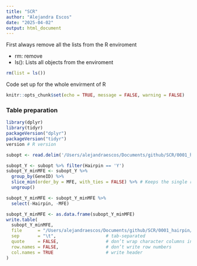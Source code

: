 ```yaml
---
title: "SCR"
author: "Alejandra Escos"
date: "2025-04-02"
output: html_document
---
```

First always remove all the lists from the R enviroment

- rm: remove
- ls(): Lists all objects from the enviroment

```r
rm(list = ls())
```

Code set up for the whole envirment of R

```r
knitr::opts_chunk$set(echo = TRUE, message = FALSE, warning = FALSE)
```

### Table preparation

```r
library(dplyr)
library(tidyr)
packageVersion("dplyr")
packageVersion("tidyr")
version # R version
```
```r
subopt <- read.delim('/Users/alejandraescos/Documents/github/SCR/0001_hairpin/data/0006__dmle_3UTR_trim_60nt_subopt_select.tsv', header = TRUE)
```

```r
subopt_Y <- subopt %>% filter(Hairpin == 'Y')
subopt_Y_minMFE <- subopt_Y %>%
  group_by(GeneID) %>%
  slice_min(order_by = MFE, with_ties = FALSE) %>% # Keeps the single row with minimum value for each group
  ungroup()

subopt_Y_minMFE <- subopt_Y_minMFE %>%
  select(-Hairpin, -MFE)
```

```r

subopt_Y_minMFE <- as.data.frame(subopt_Y_minMFE)
write.table(
  subopt_Y_minMFE,
  file      = "/Users/alejandraescos/Documents/github/SCR/0001_hairpin/data/subopt_Y_minMFE.txt",  # the output filename
  sep       = "\t",                   # tab-separated
  quote     = FALSE,                  # don’t wrap character columns in quotes
  row.names = FALSE,                  # don’t write row numbers
  col.names = TRUE                    # write header
)
```

